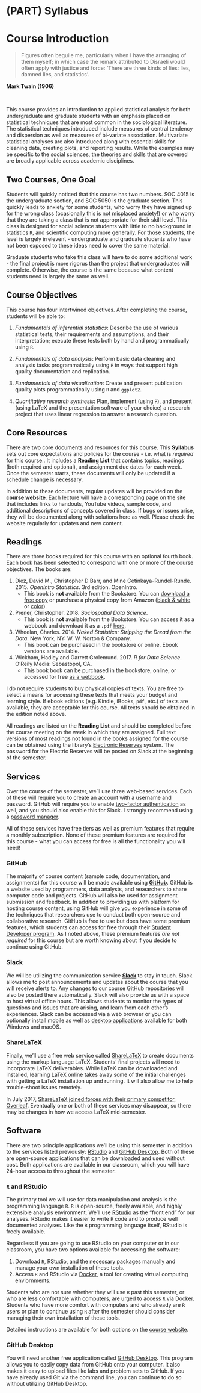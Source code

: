 # (PART) Syllabus {-}

# Course Introduction

> Figures often beguile me, particularly when I have the arranging of them myself; in which case the remark attributed to Disraeli would often apply with justice and force: ‘There are three kinds of lies: lies, damned lies, and statistics’.

**Mark Twain (1906)**

</br>

This course provides an introduction to applied statistical analysis for both undergraduate and graduate students with an emphasis placed on statistical techniques that are most common in the sociological literature. The statistical techniques introduced include measures of central tendency and dispersion as well as measures of bi-variate association. Multivariate statistical analyses are also introduced along with essential skills for cleaning data, creating plots, and reporting results. While the examples may be specific to the social sciences, the theories and skills that are covered are broadly applicable across academic disciplines.

## Two Courses, One Goal

Students will quickly noticed that this course has two numbers. SOC 4015 is the undergraduate section, and SOC 5050 is the graduate section. This quickly leads to anxiety for some students, who worry they have signed up for the wrong class (ocasionally this is not misplaced anxiety!) or who worry that they are taking a class that is not appropriate for their skill level. This class is designed for social science students with little to no background in statistics `R`, and scientific computing more generally. For those students, the level is largely irrelevent - undergraduate and graduate students who have not been exposed to these ideas need to cover the same material.

Graduate students who take this class will have to do some additional work - the final project is more rigorus than the project that undergraduates will complete. Otherwise, the course is the same because what content students need is largely the same as well.

## Course Objectives

This course has four intertwined objectives. After completing the
course, students will be able to:

1.  *Fundamentals of inferential statistics*: Describe the use of
    various statistical tests, their requirements and assumptions, and
    their interpretation; execute these tests both by hand and
    programmatically using `R`.

2.  *Fundamentals of data analysis*: Perform basic data cleaning and
    analysis tasks programmatically using `R` in ways that support high
    quality documentation and replication.

3.  *Fundamentals of data visualization*: Create and present publication
    quality plots programmatically using `R` and `ggplot2`.

4.  *Quantitative research synthesis*: Plan, implement (using `R`), and
    present (using LaTeX and the presentation software of your
    choice) a research project that uses linear regression to answer a
    research question.
    
## Core Resources

There are two core documents and resources for this course. This **Syllabus** sets out core expectations and policies for the course - i.e. what is *required* for this course.. It includes a **Reading List** that contains topics, readings (both required and optional), and assignment due dates for each week. Once the semester starts, these documents will only be updated if a schedule change is necessary.

In addition to these documents, regular updates will be provided on the [**course website**](https://slu-soc5050.github.io). Each lecture will have a corresponding page on the site that includes links to handouts, YouTube videos, sample code, and additional descriptions of concepts covered in class. If bugs or issues arise, they will be documented along with solutions here as well. Please check the website regularly for updates and new content.

## Readings

There are three books required for this course with an optional fourth book. Each book has been selected to correspond with one or more of the course objectives. The books are:

1. Diez, David M., Christopher D Barr, and Mine Cetinkaya-Rundel-Runde. 2015. *OpenIntro Statistics*. 3rd edition. OpenIntro.
    * This book is **not** available from the Bookstore. You can [download a free copy](https://www.openintro.org/stat/textbook.php) or purchase a physical copy from Amazon ([black & white](https://www.amazon.com/dp/1943450048/) or [color](https://www.amazon.com/dp/1943450056/)).
2. Prener, Christopher. 2018. *Sociospatial Data Science*. 
    * This book is **not** available from the Bookstore. You can access it as a webbook and download it as a `.pdf` [here](https://chris-prener.github.io/SSDSBook/).
3. Wheelan, Charles. 2014. *Naked Statistics: Stripping the Dread from the Data*. New York, NY: W. W. Norton & Company.
    * This book can be purchased in the bookstore or online. Ebook versions are available.
4. Wickham, Hadley and Garrett Grolemund. 2017. *R for Data Science*. O’Reily Media: Sebastopol, CA.
    * This book book can be purchased in the bookstore, online, or accessed for free [as a webbook](http://r4ds.had.co.nz).

I do not require students to buy physical copies of texts. You are free to select a means for accessing these texts that meets your budget and learning style. If ebook editions (e.g. Kindle, iBooks, `pdf`, etc.) of texts are available, they are acceptable for this course. All texts should be obtained in the edition noted above.

All readings are listed on the **Reading List** and should be completed before the course meeting on the week in which they are assigned. Full text versions of most readings not found in the books assigned for the course can be obtained using the library’s [Electronic Reserves](http://eres.slu.edu/eres/coursepass.aspx?cid=4487) system. The password for the Electric Reserves will be posted on Slack at the beginning of the semester.

## Services
Over the course of the semester, we'll use three web-based services. Each of these will require you to create an account with a username and password. GitHub will require you to enable [two-factor authentication](https://en.wikipedia.org/wiki/Multi-factor_authentication) as well, and you should also enable this for Slack. I strongly recommend using a [password manager](https://lifehacker.com/5529133/five-best-password-managers).

All of these services have free tiers as well as premium features that require a monthly subscription. None of these premium features are required for this course - what you can access for free is all the functionality you will need!

### GitHub

The majority of course content (sample code, documentation, and assignments) for this course will be made available using **[GitHub](http://www.github.com)**. GitHub is a website used by programmers, data analysts, and researchers to share computer code and projects. GitHub will also be used for assignment submission and feedback. In addition to providing us with platform for hosting course content, using GitHub will give you experience in some of the techniques that researchers use to conduct both open-source and collaborative research. GitHub is free to use but does have some premium features, which students can access for free through their [Student Developer program](https://education.github.com/pack/). As I noted above, these premium features *are not required* for this course but are worth knowing about if you decide to continue using GitHub.

### Slack

We will be utilizing the communication service **[Slack](https://slack.com)** to stay in touch. Slack allows me to post announcements and updates about the course that you will receive alerts to. Any changes to our course GitHub repositories will also be posted there automatically. Slack will also provide us with a space to host virtual office hours. This allows students to monitor the types of questions and issues that are arising, and learn from each other’s experiences. Slack can be accessed via a web browser or you can optionally install mobile as well as [desktop applications](https://slack.com/downloads/osx) available for both Windows and macOS.

### ShareLaTeX

Finally, we’ll use a free web service called [ShareLaTeX](https://www.sharelatex.com) to create documents using the markup language LaTeX. Students’ final projects will need to incorporate LaTeX deliverables. While LaTeX can be downloaded and installed, learning LaTeX online takes away some of the initial challenges with getting a LaTeX installation up and running. It will also allow me to help trouble-shoot issues remotely.

In July 2017, [ShareLaTeX joined forces with their primary competitor, Overleaf ](https://www.sharelatex.com/blog/2017/07/20/sharelatex-joins-overleaf.html). Eventually one or both of these services may disappear, so there may be changes in how we access LaTeX mid-semester.

## Software
There are two principle applications we'll be using this semester in addition to the services listed previously: [RStudio](https://www.rstudio.com) and [GitHub Desktop](https://desktop.github.com). Both of these are open-source applications that can be downloaded and used without cost. Both applications are available in our classroom, which you will have 24-hour access to throughout the semester.

### `R` and RStudio

The primary tool we will use for data manipulation and analysis is the programming language `R`. `R` is open-source, freely available, and highly extensible analysis environment. We’ll use [RStudio](https://www.rstudio.com) as the “front end” for our analyses. RStudio makes it easier to write `R` code and to produce well documented analyses. Like the `R` programming language itself, RStudio is freely available.

Regardless if you are going to use RStudio on your computer or in our classroom, you have two options available for accessing the software: 

1. Download `R`, RStudio, and the necessary packages manually and manage your own installation of these tools.
2. Access `R` and RStudio via [Docker](https://www.docker.com), a tool for creating virtual computing enviornments.

Students who are not sure whether they will use `R` past this semester, or who are less comfortable with computers, are urged to access `R` via Docker. Students who have more comfort with computers and who already are `R` users or plan to continue using `R` after the semester should consider managing their own installation of these tools.

Detailed instructions are available for both options on the [course website](https://slu-soc5050.github.io/course-software/). 

### GitHub Desktop

You will need another free application called [GitHub Desktop](https://desktop.github.com). This program allows you to easily copy data from GitHub onto your computer. It also makes it easy to upload files like labs and problem sets to GitHub. If you have already used Git via the command line, you can continue to do so without utilizing GitHub Desktop.
